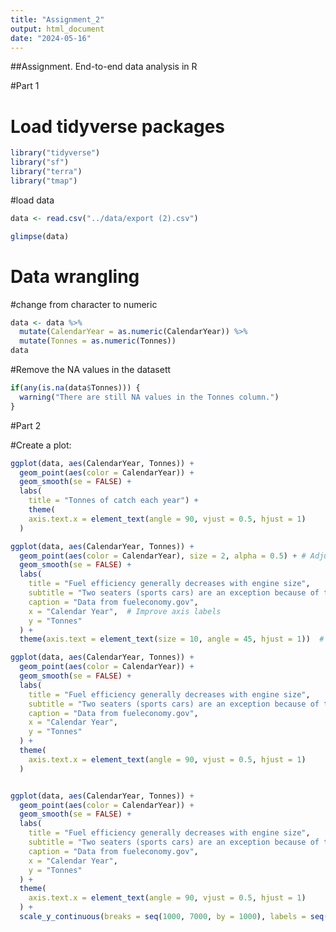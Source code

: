 ```yaml
---
title: "Assignment_2"
output: html_document
date: "2024-05-16"
---
```


##Assignment. End-to-end data analysis in R

#Part 1

# Load tidyverse packages
```r
library("tidyverse")
library("sf") 
library("terra")
library("tmap")
```


#load data
```r
data <- read.csv("../data/export (2).csv")
```

```r
glimpse(data)
```
# Data wrangling

#change from character to numeric
```r
data <- data %>%
  mutate(CalendarYear = as.numeric(CalendarYear)) %>%
  mutate(Tonnes = as.numeric(Tonnes))
data
```

#Remove the NA values in the datasett 
```r
if(any(is.na(data$Tonnes))) {
  warning("There are still NA values in the Tonnes column.")
}

```

#Part 2

#Create a plot:
```r
ggplot(data, aes(CalendarYear, Tonnes)) +
  geom_point(aes(color = CalendarYear)) +
  geom_smooth(se = FALSE) +
  labs(
    title = "Tonnes of catch each year") +
    theme(
    axis.text.x = element_text(angle = 90, vjust = 0.5, hjust = 1)
  )

```

```r
ggplot(data, aes(CalendarYear, Tonnes)) +
  geom_point(aes(color = CalendarYear), size = 2, alpha = 0.5) + # Adjust size and transparency
  geom_smooth(se = FALSE) +
  labs(
    title = "Fuel efficiency generally decreases with engine size",
    subtitle = "Two seaters (sports cars) are an exception because of their light weight",
    caption = "Data from fueleconomy.gov",
    x = "Calendar Year",  # Improve axis labels
    y = "Tonnes"
  ) +
  theme(axis.text = element_text(size = 10, angle = 45, hjust = 1))  # Adjust axis label size and orientation

```


```r
ggplot(data, aes(CalendarYear, Tonnes)) +
  geom_point(aes(color = CalendarYear)) +
  geom_smooth(se = FALSE) +
  labs(
    title = "Fuel efficiency generally decreases with engine size",
    subtitle = "Two seaters (sports cars) are an exception because of their light weight",
    caption = "Data from fueleconomy.gov",
    x = "Calendar Year",
    y = "Tonnes"
  ) +
  theme(
    axis.text.x = element_text(angle = 90, vjust = 0.5, hjust = 1)
  )



```

```r
ggplot(data, aes(CalendarYear, Tonnes)) +
  geom_point(aes(color = CalendarYear)) +
  geom_smooth(se = FALSE) +
  labs(
    title = "Fuel efficiency generally decreases with engine size",
    subtitle = "Two seaters (sports cars) are an exception because of their light weight",
    caption = "Data from fueleconomy.gov",
    x = "Calendar Year",
    y = "Tonnes"
  ) +
  theme(
    axis.text.x = element_text(angle = 90, vjust = 0.5, hjust = 1)
  ) +
  scale_y_continuous(breaks = seq(1000, 7000, by = 1000), labels = seq(1000, 7000, by = 1000))

```

